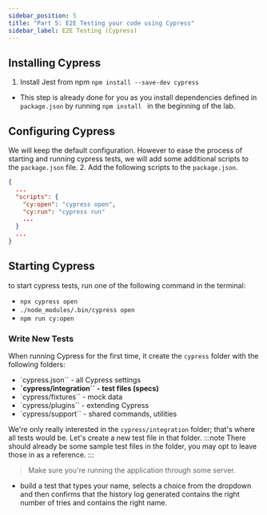 ```yaml
---
sidebar_position: 5
title: "Part 5: E2E Testing your code using Cypress"
sidebar_label: E2E Testing (Cypress)
---
```


## Installing Cypress

1. Install Jest from npm `npm install --save-dev cypress`
  - This step is already done for you as you install dependencies defined in `package.json` by running `npm install ` in the beginning of the lab.

## Configuring Cypress
We will keep the default configuration. However to ease the process of starting and running cypress tests, we will add some additional scripts to the `package.json` file.
2. Add the following scripts to the `package.json`.

```json title="package.json"
{
  ...
  "scripts": {
    "cy:open": "cypress open",
    "cy:run": "cypress run"
    ...
  }
  ...
}
```

## Starting Cypress
to start cypress tests, run one of the following command in the terminal:
- `npx cypress open`
- `./node_modules/.bin/cypress open`
- `npm run cy:open`

### Write New Tests
When running Cypress for the first time, it create the `cypress` folder with the following folders:
- `cypress.json`` - all Cypress settings
- **`cypress/integration`` - test files (specs)**
- `cypress/fixtures`` - mock data
- `cypress/plugins`` - extending Cypress
- `cypress/support`` - shared commands, utilities

We're only really interested in the `cypress/integration` folder; that's where all tests would be. Let's create a new test file in that folder.
:::note
There should already be some sample test files in the folder, you may opt to leave those in as a reference.
:::

> Make sure you're running the application through some server.

* build a test that types your name, selects a choice from the dropdown and then confirms that the history log generated contains the right number of tries and contains the right name.